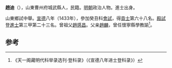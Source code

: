 '''趙迪'''（{{bd|1402年||？}}），山東曹州府城武縣人，民籍。[[明朝|明朝]]政治人物。進士出身。

山東鄉試中舉。[[宣德|宣德]]八年（1433年），參加癸丑科[[會試|會試]]，得[[貢士|貢士]]第六十八名。[[殿試|殿試]]登[[進士|進士]]第三甲第二十三名。曾祖父[[趙感昌|趙感昌]]。父亲[[趙麟|趙麟]]，曾任懷寧縣學教諭<ref>《天一阁藏明代科举录选刊·登科录》（《宣德八年进士登科录》）</ref>。

==参考==
{{reflist}}
{{明朝人物小作品}}
{{宣德八年癸丑科殿試金榜}}